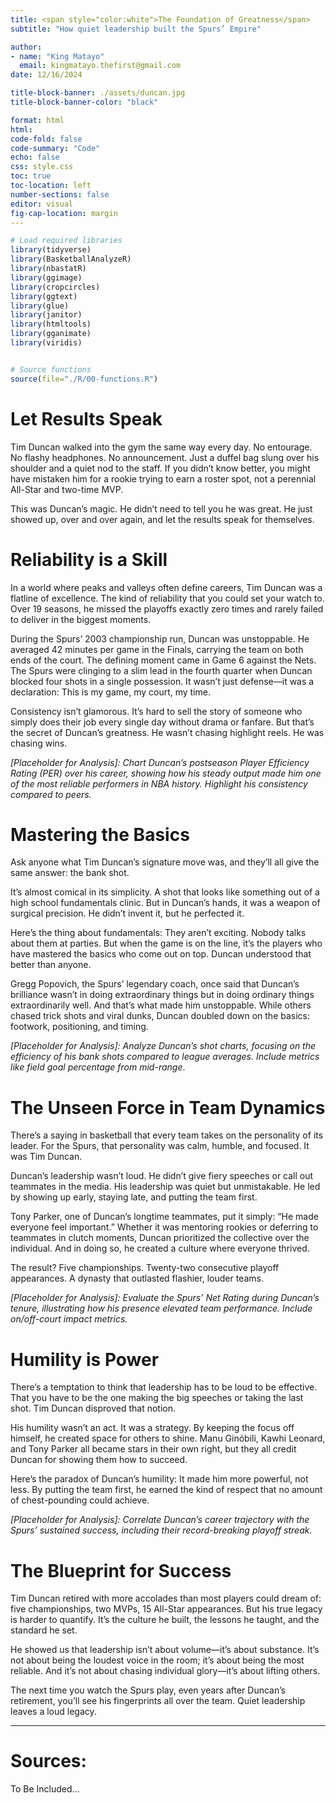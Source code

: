 ```yaml
---
title: <span style="color:white">The Foundation of Greatness</span>
subtitle: "How quiet leadership built the Spurs’ Empire"

author: 
- name: "King Matayo"
  email: kingmatayo.thefirst@gmail.com
date: 12/16/2024

title-block-banner: ./assets/duncan.jpg
title-block-banner-color: "black"

format: html
html:
code-fold: false
code-summary: "Code"
echo: false
css: style.css
toc: true
toc-location: left
number-sections: false
editor: visual
fig-cap-location: margin
---
```


```r

# Load required libraries
library(tidyverse)
library(BasketballAnalyzeR)
library(nbastatR)
library(ggimage)
library(cropcircles)
library(ggtext)
library(glue)
library(janitor)
library(htmltools)
library(gganimate)
library(viridis)


# Source functions
source(file="./R/00-functions.R")


```

# Let Results Speak

Tim Duncan walked into the gym the same way every day. No entourage. No flashy headphones. No announcement. Just a duffel bag slung over his shoulder and a quiet nod to the staff. If you didn’t know better, you might have mistaken him for a rookie trying to earn a roster spot, not a perennial All-Star and two-time MVP.

This was Duncan’s magic. He didn’t need to tell you he was great. He just showed up, over and over again, and let the results speak for themselves.

# Reliability is a Skill

In a world where peaks and valleys often define careers, Tim Duncan was a flatline of excellence. The kind of reliability that you could set your watch to. Over 19 seasons, he missed the playoffs exactly zero times and rarely failed to deliver in the biggest moments.

During the Spurs’ 2003 championship run, Duncan was unstoppable. He averaged 42 minutes per game in the Finals, carrying the team on both ends of the court. The defining moment came in Game 6 against the Nets. The Spurs were clinging to a slim lead in the fourth quarter when Duncan blocked four shots in a single possession. It wasn’t just defense—it was a declaration: This is my game, my court, my time.

Consistency isn’t glamorous. It’s hard to sell the story of someone who simply does their job every single day without drama or fanfare. But that’s the secret of Duncan’s greatness. He wasn’t chasing highlight reels. He was chasing wins.

*\[Placeholder for Analysis\]: Chart Duncan’s postseason Player Efficiency Rating (PER) over his career, showing how his steady output made him one of the most reliable performers in NBA history. Highlight his consistency compared to peers.*

# Mastering the Basics

Ask anyone what Tim Duncan’s signature move was, and they’ll all give the same answer: the bank shot.

It’s almost comical in its simplicity. A shot that looks like something out of a high school fundamentals clinic. But in Duncan’s hands, it was a weapon of surgical precision. He didn’t invent it, but he perfected it.

Here’s the thing about fundamentals: They aren’t exciting. Nobody talks about them at parties. But when the game is on the line, it’s the players who have mastered the basics who come out on top. Duncan understood that better than anyone.

Gregg Popovich, the Spurs’ legendary coach, once said that Duncan’s brilliance wasn’t in doing extraordinary things but in doing ordinary things extraordinarily well. And that’s what made him unstoppable. While others chased trick shots and viral dunks, Duncan doubled down on the basics: footwork, positioning, and timing.

*\[Placeholder for Analysis\]: Analyze Duncan’s shot charts, focusing on the efficiency of his bank shots compared to league averages. Include metrics like field goal percentage from mid-range*.

# The Unseen Force in Team Dynamics

There’s a saying in basketball that every team takes on the personality of its leader. For the Spurs, that personality was calm, humble, and focused. It was Tim Duncan.

Duncan’s leadership wasn’t loud. He didn’t give fiery speeches or call out teammates in the media. His leadership was quiet but unmistakable. He led by showing up early, staying late, and putting the team first.

Tony Parker, one of Duncan’s longtime teammates, put it simply: “He made everyone feel important.” Whether it was mentoring rookies or deferring to teammates in clutch moments, Duncan prioritized the collective over the individual. And in doing so, he created a culture where everyone thrived.

The result? Five championships. Twenty-two consecutive playoff appearances. A dynasty that outlasted flashier, louder teams.

*\[Placeholder for Analysis\]: Evaluate the Spurs’ Net Rating during Duncan’s tenure, illustrating how his presence elevated team performance. Include on/off-court impact metrics.*

# Humility is Power

There’s a temptation to think that leadership has to be loud to be effective. That you have to be the one making the big speeches or taking the last shot. Tim Duncan disproved that notion.

His humility wasn’t an act. It was a strategy. By keeping the focus off himself, he created space for others to shine. Manu Ginóbili, Kawhi Leonard, and Tony Parker all became stars in their own right, but they all credit Duncan for showing them how to succeed.

Here’s the paradox of Duncan’s humility: It made him more powerful, not less. By putting the team first, he earned the kind of respect that no amount of chest-pounding could achieve.

*\[Placeholder for Analysis\]: Correlate Duncan’s career trajectory with the Spurs’ sustained success, including their record-breaking playoff streak.*

# The Blueprint for Success

Tim Duncan retired with more accolades than most players could dream of: five championships, two MVPs, 15 All-Star appearances. But his true legacy is harder to quantify. It’s the culture he built, the lessons he taught, and the standard he set.

He showed us that leadership isn’t about volume—it’s about substance. It’s not about being the loudest voice in the room; it’s about being the most reliable. And it’s not about chasing individual glory—it’s about lifting others.

The next time you watch the Spurs play, even years after Duncan’s retirement, you’ll see his fingerprints all over the team. Quiet leadership leaves a loud legacy.

------------------------------------------------------------------------

# Sources:

To Be Included...
